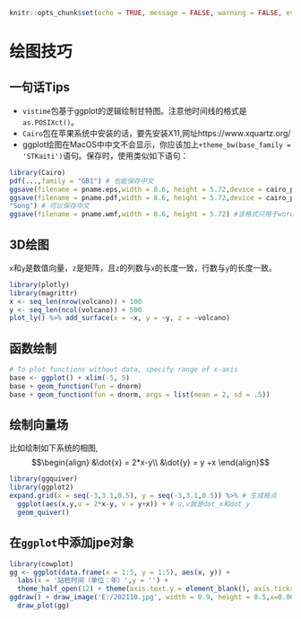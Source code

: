 ```r
knitr::opts_chunk$set(echo = TRUE, message = FALSE, warning = FALSE, eval = FALSE)
```
# 绘图技巧 {#DrawTips}

## 一句话Tips

- `vistime`包基于ggplot的逻辑绘制甘特图。注意他时间线的格式是`as.POSIXct()`。
- `Cairo`包在苹果系统中安装的话，要先安装X11,网址https://www.xquartz.org/
- ggplot绘图在MacOS中中文不会显示，你应该加上`+theme_bw(base_family = 'STKaiti')`语句。保存时，使用类似如下语句：
```r
library(Cairo)
pdf(...,family = "GB1") # 也能保存中文
ggsave(filename = pname.eps,width = 8.6, height = 5.72,device = cairo_ps, family = "Song") # 可以保存中文
ggsave(filename = pname.pdf,width = 8.6, height = 5.72,device = cairo_pdf, family =
"Song") # 可以保存中文
ggsave(filename = pname.wmf,width = 8.6, height = 5.72) #该格式只用于word，且无法实现半透明。
```


## 3D绘图
`x`和`y`是数值向量，`z`是矩阵，且`z`的列数与`x`的长度一致，行数与`y`的长度一致。
```r
library(plotly)
library(magrittr)
x <- seq_len(nrow(volcano)) + 100
y <- seq_len(ncol(volcano)) + 500
plot_ly() %>% add_surface(x = ~x, y = ~y, z = ~volcano)
```

## 函数绘制
```r
# To plot functions without data, specify range of x-axis
base <- ggplot() + xlim(-5, 5)
base + geom_function(fun = dnorm)
base + geom_function(fun = dnorm, args = list(mean = 2, sd = .5))
```

## 绘制向量场
比如绘制如下系统的相图,
$$\begin{align}
&\dot{x} = 2*x-y\\
&\dot{y} = y +x 
\end{align}$$

```r
library(ggquiver)
library(ggplot2) 
expand.grid(x = seq(-3,3.1,0.5), y = seq(-3,3.1,0.5)) %>% # 生成格点
  ggplot(aes(x,y,u = 2*x-y, v = y+x)) + # u,v就是dot_x和dot_y
  geom_quiver()
```

## 在`ggplot`中添加jpe对象

```r
library(cowplot)
gg <- ggplot(data.frame(x = 1:5, y = 1:5), aes(x, y)) + 
  labs(x = '站桩时间（单位：年）',y = '') + 
  theme_half_open(12) + theme(axis.text.y = element_blank(), axis.ticks = element_blank())
ggdraw() + draw_image('E:/202110.jpg', width = 0.9, height = 0.5,x=0.06,y=0.1) +
  draw_plot(gg)
```


